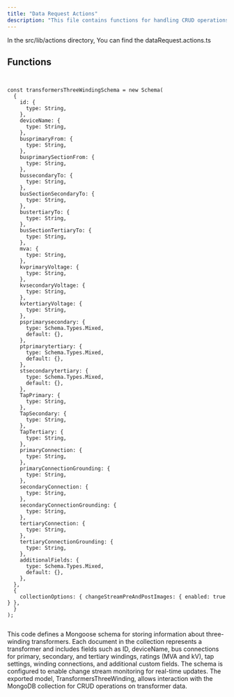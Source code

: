 ```yaml
---
title: "Data Request Actions"
description: "This file contains functions for handling CRUD operations on data requests within a server application."
---
```


In the <Highlight>src/lib/actions</Highlight> directory, You can find the <Highlight>dataRequest.actions.ts</Highlight>

## Functions

```tsx:getAllDataRequests


const transformersThreeWindingSchema = new Schema(
  {
    id: {
      type: String,
    },
    deviceName: {
      type: String,
    },
    busprimaryFrom: {
      type: String,
    },
    busprimarySectionFrom: {
      type: String,
    },
    bussecondaryTo: {
      type: String,
    },
    busSectionSecondaryTo: {
      type: String,
    },
    bustertiaryTo: {
      type: String,
    },
    busSectionTertiaryTo: {
      type: String,
    },
    mva: {
      type: String,
    },
    kvprimaryVoltage: {
      type: String,
    },
    kvsecondaryVoltage: {
      type: String,
    },
    kvtertiaryVoltage: {
      type: String,
    },
    psprimarysecondary: {
      type: Schema.Types.Mixed,
      default: {},
    },
    ptprimarytertiary: {
      type: Schema.Types.Mixed,
      default: {},
    },
    stsecondarytertiary: {
      type: Schema.Types.Mixed,
      default: {},
    },
    TapPrimary: {
      type: String,
    },
    TapSecondary: {
      type: String,
    },
    TapTertiary: {
      type: String,
    },
    primaryConnection: {
      type: String,
    },
    primaryConnectionGrounding: {
      type: String,
    },
    secondaryConnection: {
      type: String,
    },
    secondaryConnectionGrounding: {
      type: String,
    },
    tertiaryConnection: {
      type: String,
    },
    tertiaryConnectionGrounding: {
      type: String,
    },
    additionalFields: {
      type: Schema.Types.Mixed,
      default: {},
    },
  },
  {
    collectionOptions: { changeStreamPreAndPostImages: { enabled: true } },
  }
);


```
This code defines a Mongoose schema for storing information about three-winding transformers. Each document in the collection represents a transformer and includes fields such as ID, deviceName, bus connections for primary, secondary, and tertiary windings, ratings (MVA and kV), tap settings, winding connections, and additional custom fields. The schema is configured to enable change stream monitoring for real-time updates. The exported model, TransformersThreeWinding, allows interaction with the MongoDB collection for CRUD operations on transformer data.